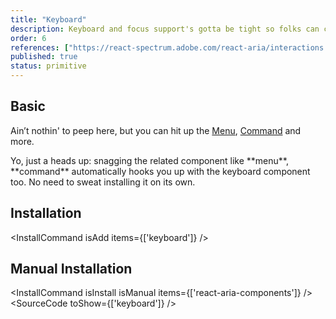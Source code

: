 ```yaml
---
title: "Keyboard"
description: Keyboard and focus support's gotta be tight so folks can cruise through your app using just the keys. It’s clutch for those who can’t rock a mouse or touchscreen, but power users dig it too speedy nav without ever leaving the keyboard.
order: 6
references: ["https://react-spectrum.adobe.com/react-aria/interactions.html#keyboard-and-focus-behavior"]
published: true
status: primitive
---
```

## Basic
Ain’t nothin' to peep here, but you can hit up the [Menu](/docs/components/collections/menu), [Command](/docs/components/controls/command) and more.

<Note>
  Yo, just a heads up: snagging the related component like **menu**, **command** automatically hooks you up with the keyboard component too. No need to sweat installing it on its own.
</Note>

## Installation
<InstallCommand isAdd items={['keyboard']} />

## Manual Installation
<InstallCommand isInstall isManual items={['react-aria-components']} />
<SourceCode toShow={['keyboard']} />
